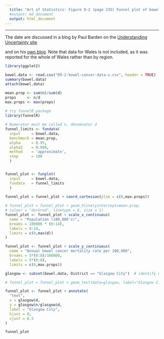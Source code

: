 ```yaml
---
  title: "Art of Statistics: Figure 9-2 (page 235) Funnel plot of bowel cancer rates"
  #output: md_document
  output: html_document
---
```

***************************************************************************



The date are discussed in a blog by Paul Barden on the [Understanding Uncertainty site](https://understandinguncertainty.org/three-fold-variation-uk-bowel-cancer-death-rates)

and on his [own blog](https://pb204.blogspot.com/2011/09/im-grateful-to-david-spiegelhalter-of.html). Note that data for Wales is not included, as it was reported for the whole of Wales rather than by region.
```r

library(ggplot2)

bowel.data <- read.csv("09-2-bowel-cancer-data-x.csv", header = TRUE)
summary(bowel.data)
attach(bowel.data)

mean.prop <- sum(n)/sum(d)
props     <- n/d
max.props <- max(props)
  
# try funnelR package
library(funnelR)

# Numerator must be called n, denomnator d
funnel_limits <- fundata(
  input     = bowel.data,
  benchmark = mean.prop,
  alpha     = 0.95,
  alpha2    = 0.998,
  method    = 'approximate',
  step      = 100
  )


funnel_plot <- funplot(
  input     = bowel.data,
  fundata   = funnel_limits
  )

funnel_plot = funnel_plot + coord_cartesian(ylim = c(0,max.props))
  
# funnel_plot = funnel_plot + geom_hline(yintercept=mean.prop, 
# colour = "darkred", linetype = 6, size = 1)
funnel_plot <- funnel_plot + scale_x_continuous(
  name = "Population (100,000's)",
  breaks = 100000 * (0:14),
  labels = 0:14,
  limits = c(0,max(d))
)

funnel_plot <- funnel_plot + scale_y_continuous(
  name = "Annual bowel cancer mortality rate per 100,000",
  breaks = 5*(0:8)/100000,
  labels = 5*(0:8),
  limits = c(0,max.props))

glasgow <- subset(bowel.data, District == "Glasgow City")  # identify Glasgow City in data frame

# funnel_plot = funnel_plot + geom_text(data=glasgow, label="Glasgow City", vjust = 1)

funnel_plot <- funnel_plot + annotate(
  "text",
  x = glasgow$d,
  y = glasgow$n/glasgow$d,
  label = "Glasgow City",
  hjust = 0,
  vjust = 0.5
)

funnel_plot
```

